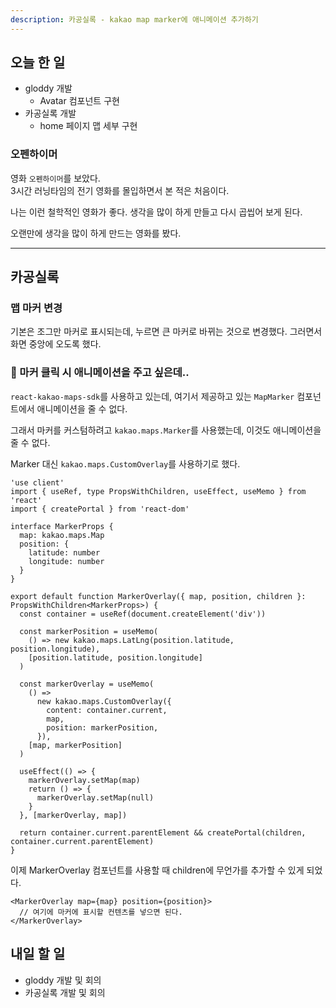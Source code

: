 ```yaml
---
description: 카공실록 - kakao map marker에 애니메이션 추가하기
---
```


## 오늘 한 일

- gloddy 개발
  - Avatar 컴포넌트 구현
- 카공실록 개발
  - home 페이지 맵 세부 구현

### 오펜하이머

영화 `오펜하이머`를 보았다.  
3시간 러닝타임의 전기 영화를 몰입하면서 본 적은 처음이다.

나는 이런 철학적인 영화가 좋다. 생각을 많이 하게 만들고 다시 곱씹어 보게 된다.

오랜만에 생각을 많이 하게 만드는 영화를 봤다.

---

## 카공실록

### 맵 마커 변경

기본은 조그만 마커로 표시되는데, 누르면 큰 마커로 바뀌는 것으로 변경했다. 그러면서 화면 중앙에 오도록 했다.

### 🤔 마커 클릭 시 애니메이션을 주고 싶은데..

`react-kakao-maps-sdk`를 사용하고 있는데, 여기서 제공하고 있는 `MapMarker` 컴포넌트에서 애니메이션을 줄 수 없다.

그래서 마커를 커스텀하려고 `kakao.maps.Marker`를 사용했는데, 이것도 애니메이션을 줄 수 없다.

Marker 대신 `kakao.maps.CustomOverlay`를 사용하기로 했다.

```tsx
'use client'
import { useRef, type PropsWithChildren, useEffect, useMemo } from 'react'
import { createPortal } from 'react-dom'

interface MarkerProps {
  map: kakao.maps.Map
  position: {
    latitude: number
    longitude: number
  }
}

export default function MarkerOverlay({ map, position, children }: PropsWithChildren<MarkerProps>) {
  const container = useRef(document.createElement('div'))

  const markerPosition = useMemo(
    () => new kakao.maps.LatLng(position.latitude, position.longitude),
    [position.latitude, position.longitude]
  )

  const markerOverlay = useMemo(
    () =>
      new kakao.maps.CustomOverlay({
        content: container.current,
        map,
        position: markerPosition,
      }),
    [map, markerPosition]
  )

  useEffect(() => {
    markerOverlay.setMap(map)
    return () => {
      markerOverlay.setMap(null)
    }
  }, [markerOverlay, map])

  return container.current.parentElement && createPortal(children, container.current.parentElement)
}
```

이제 MarkerOverlay 컴포넌트를 사용할 때 children에 무언가를 추가할 수 있게 되었다.

```tsx
<MarkerOverlay map={map} position={position}>
  // 여기에 마커에 표시할 컨텐츠를 넣으면 된다.
</MarkerOverlay>
```

## 내일 할 일

- gloddy 개발 및 회의
- 카공실록 개발 및 회의
